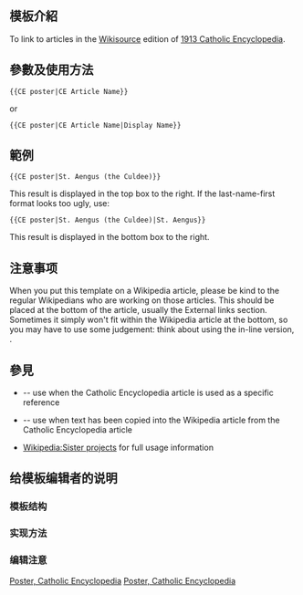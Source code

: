 <includeonly><!-- 在這裡加入模板的保護標識 --></includeonly><noinclude>{{Documentation subpage}}</noinclude>
<!-- 在本行下編輯模板說明 -->
== 模板介紹 ==
To link to articles in the [[Wikisource]] edition of [[Catholic Encyclopedia|1913 Catholic Encyclopedia]].

== 參數及使用方法 ==
<code><nowiki>{{CE poster|CE Article Name}}</nowiki></code>

or

<code><nowiki>{{CE poster|CE Article Name|Display Name}}</nowiki></code>

== 範例 ==
{{CE poster|St. Aengus (the Culdee)}}
{{CE poster|St. Aengus (the Culdee)|St. Aengus}}
<code><nowiki>{{CE poster|St. Aengus (the Culdee)}}</nowiki></code>

This result is displayed in the top box to the right.  If the last-name-first format looks too ugly, use:

<code><nowiki>{{CE poster|St. Aengus (the Culdee)|St. Aengus}}</nowiki></code>

This result is displayed in the bottom box to the right.

== 注意事项 ==
When you put this template on a Wikipedia article, please be kind to the regular Wikipedians who are working on those articles. This should be placed at the bottom of the article, usually the External links section. Sometimes it simply won't fit within the Wikipedia article at the bottom, so you may have to use some judgement:  think about using the in-line version, {{tl|Cite Catholic Encyclopedia}}.

== 參見 ==
* {{tl|Cite Catholic Encyclopedia}} -- use when the Catholic Encyclopedia article is used as a specific reference
* {{tl|Catholic}}   -- use when text has been copied into the Wikipedia article from the Catholic Encyclopedia article
* [[Wikipedia:Sister projects]] for full usage information

== 给模板编辑者的说明 ==
=== 模板结构 ===
=== 实现方法 ===
=== 编辑注意 ===

<includeonly>
<!-- 本行下加入模板的分類 -->
[[Category:维基文库链接模板|Poster, Catholic Encyclopedia]]
[[Category:天主教百科全書模板|Poster, Catholic Encyclopedia]]
</includeonly>